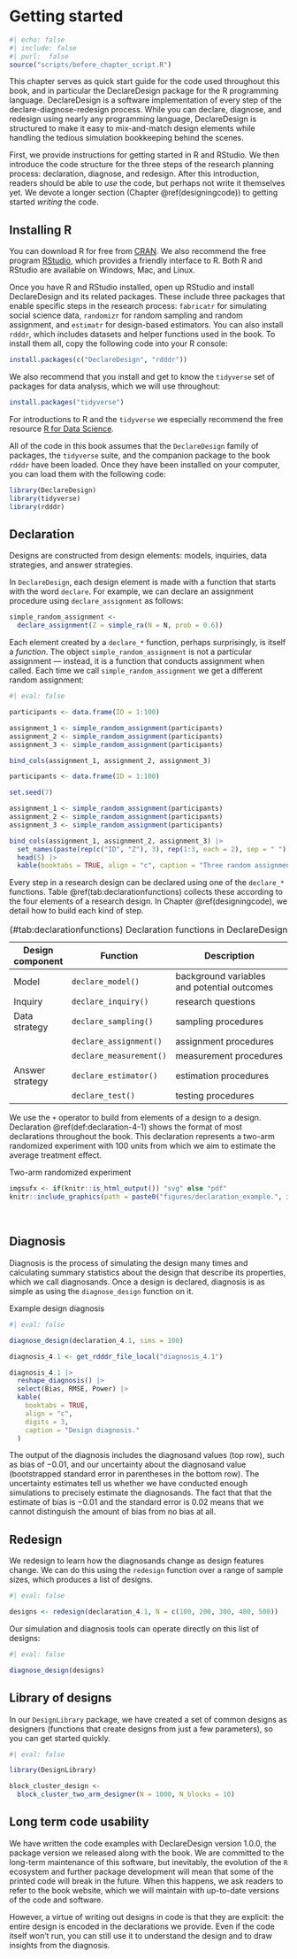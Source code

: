 # Getting started

```r
#| echo: false
#| include: false
#| purl:  false
source("scripts/before_chapter_script.R")
```


This chapter serves as quick start guide for the code used throughout this book, and in particular the DeclareDesign package for the R programming language. DeclareDesign is a software implementation of every step of the declare-diagnose-redesign process. While you can declare, diagnose, and redesign using nearly any programming language, DeclareDesign is structured to make it easy to mix-and-match design elements while handling the tedious simulation bookkeeping behind the scenes. 

First, we provide instructions for getting started in R and RStudio. We then introduce the code structure for the three steps of the research planning process: declaration, diagnose, and redesign. After this introduction, readers should be able to *use* the code, but perhaps not write it themselves yet. We devote a longer section (Chapter \@ref(designingcode)) to getting started *writing* the code.

## Installing R 

You can download R for free from [CRAN](https://cran.r-project.org). We also recommend the free program [RStudio](https://rstudio.com/products/rstudio/download), which provides a friendly interface to R. Both R and RStudio are available on Windows, Mac, and Linux.

Once you have R and RStudio installed, open up RStudio and install DeclareDesign and its related packages. These include three packages that enable specific steps in the research process: `fabricatr` for simulating social science data, `randomizr` for random sampling and random assignment, and `estimatr` for design-based estimators. You can also install `rdddr`, which includes datasets and helper functions used in the book. To install them all, copy the following code into your R console:

```r
install.packages(c("DeclareDesign", "rdddr"))
```

We also recommend that you install and get to know the `tidyverse` set of packages for data analysis, which we will use throughout:

```r
install.packages("tidyverse")
```

For introductions to R and the `tidyverse` we especially recommend the free resource [R for Data Science](https://r4ds.had.co.nz).

All of the code in this book assumes that the `DeclareDesign` family of packages, the `tidyverse` suite, and the companion package to the book `rdddr` have been loaded. Once they have been installed on your computer, you can load them with the following code:

```r
library(DeclareDesign)
library(tidyverse)
library(rdddr)
```

## Declaration

Designs are constructed from design elements: models, inquiries, data strategies, and answer strategies. 

In `DeclareDesign`, each design element is made with a function that starts with the word `declare`. For example, we can declare an assignment procedure using `declare_assignment` as follows:

```r
simple_random_assignment <- 
  declare_assignment(Z = simple_ra(N = N, prob = 0.6))
```

Each element created by a `declare_*` function, perhaps surprisingly, is itself a *function*. The object `simple_random_assignment` is not a particular assignment --- instead, it is a function that conducts assignment when called. Each time we call `simple_random_assignment` we get a different random assignment:

```r
#| eval: false

participants <- data.frame(ID = 1:100)

assignment_1 <- simple_random_assignment(participants)
assignment_2 <- simple_random_assignment(participants)
assignment_3 <- simple_random_assignment(participants)

bind_cols(assignment_1, assignment_2, assignment_3)
```
```r
participants <- data.frame(ID = 1:100)

set.seed(7)

assignment_1 <- simple_random_assignment(participants)
assignment_2 <- simple_random_assignment(participants)
assignment_3 <- simple_random_assignment(participants)

bind_cols(assignment_1, assignment_2, assignment_3) |> 
  set_names(paste(rep(c("ID", "Z"), 3), rep(1:3, each = 2), sep = " ")) |> 
  head(5) |> 
  kable(booktabs = TRUE, align = "c", caption = "Three random assignments from the same random assignment step.", digits = 3)
```

Every step in a research design can be declared using one of the `declare_*` functions. Table \@ref(tab:declarationfunctions) collects these according to the four elements of a research design. In Chapter \@ref(designingcode), we detail how to build each kind of step.

| Design component | Function                       | Description                                   |
| ---------------- | ------------------------------ | --------------------------------------------- |
| Model            | `declare_model()`              | background variables and potential outcomes   |
| Inquiry          | `declare_inquiry()`            | research questions                            |
| Data strategy    | `declare_sampling()`           | sampling procedures                           |
|                  | `declare_assignment()`         | assignment procedures                         |
|                  | `declare_measurement()`        | measurement procedures                        |
| Answer strategy  | `declare_estimator()`          | estimation procedures                         |
|                  | `declare_test()`               | testing procedures                            |

Table: (\#tab:declarationfunctions) Declaration functions in DeclareDesign

We use the `+` operator to build from elements of a design to a design. Declaration \@ref(def:declaration-4-1) shows the format of most declarations throughout the book. This declaration represents a two-arm randomized experiment with 100 units from which we aim to estimate the average treatment effect.

:::{.definition #declaration-4-1}

Two-arm randomized experiment

```r
imgsufx <- if(knitr::is_html_output()) "svg" else "pdf"
knitr::include_graphics(path = paste0("figures/declaration_example.", imgsufx))
```

$~$

:::


## Diagnosis {#diagnose-design-function}

Diagnosis is the process of simulating the design many times and calculating summary statistics about the design that describe its properties, which we call diagnosands. Once a design is declared, diagnosis is as simple as using the `diagnose_design` function on it.

:::{.lemma #diagnosis-4-1} 

Example design diagnosis

```r
#| eval: false

diagnose_design(declaration_4.1, sims = 100)
```

```r
diagnosis_4.1 <- get_rdddr_file_local("diagnosis_4.1")

diagnosis_4.1 |>
  reshape_diagnosis() |>
  select(Bias, RMSE, Power) |>
  kable(
    booktabs = TRUE,
    align = "c",
    digits = 3,
    caption = "Design diagnosis."
  )
```

:::

The output of the diagnosis includes the diagnosand values (top row), such as bias of $-0.01$, and our uncertainty about the diagnosand value (bootstrapped standard error in parentheses in the bottom row). The uncertainty estimates tell us whether we have conducted enough simulations to precisely estimate the diagnosands. The fact that that the estimate of bias is $-0.01$ and the standard error is $0.02$ means that we cannot distinguish the amount of bias from no bias at all. 

## Redesign {#redesign-function}

We redesign to learn how the diagnosands change as design features change. We can do this using the `redesign` function over a range of sample sizes, which produces a list of designs.

```r
#| eval: false

designs <- redesign(declaration_4.1, N = c(100, 200, 300, 400, 500))
```

Our simulation and diagnosis tools can operate directly on this list of designs:

```r
#| eval: false

diagnose_design(designs)
```

## Library of designs

In our `DesignLibrary` package, we have created a set of common designs as designers (functions that create designs from just a few parameters), so you can get started quickly.

```r
#| eval: false

library(DesignLibrary)

block_cluster_design <- 
  block_cluster_two_arm_designer(N = 1000, N_blocks = 10)
```

## Long term code usability 

We have written the code examples with DeclareDesign version 1.0.0, the package version we released along with the book. We are committed to the long-term maintenance of this software, but inevitably, the evolution of the `R` ecosystem and further package development will mean that some of the printed code will break in the future. When this happens, we ask readers to refer to the book website, which we will maintain with up-to-date versions of the code and software. 

However, a virtue of writing out designs in code is that they are explicit: the entire design is encoded in the declarations we provide. Even if the code itself won't run, you can still use it to understand the design and to draw insights from the diagnosis.

<!-- ## Further reading {-} -->

<!-- This primer is an introduction to DeclareDesign, but it only scratches the surface of what we can do with the software. At the end of each section in Part II, we illustrate how to tackle interesting problems that come up during declaration, diagnosis, and redesign. -->

<!-- In the meantime, we recommend the following resources for learning more. -->

<!-- - [DeclareDesign.org](declaredesign.org) -->
<!-- - [randomizr cheatsheet](https://github.com/rstudio/cheatsheets/raw/master/randomizr.pdf) -->
<!-- - [estimatr cheatsheet](https://github.com/rstudio/cheatsheets/raw/master/estimatr.pdf) -->
<!-- - [DeclareDesign cheatsheet](https://github.com/rstudio/cheatsheets/raw/master/declaredesign.pdf) -->
<!-- - [fabricatr vignette](https://declaredesign.org/r/fabricatr/)  -->
<!-- - [R for Data Science](https://r4ds.had.co.nz) -->
<!-- - [RStudio R primers](https://rstudio.cloud/learn/primers) -->
<!-- - [Computational social science bootcamp](https://sicss.io/boot_camp) -->
